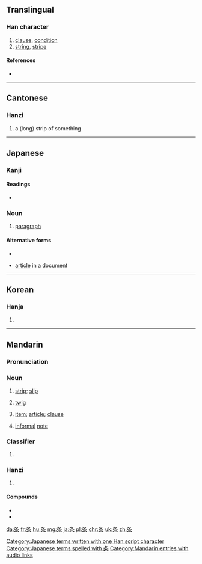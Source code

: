 {{also|條}}
==Translingual==

===Han character===
{{Han char|rn=75|rad=木|as=03|sn=7|four=|canj=竹水木 (HED)}}

# [[clause]], [[condition]]
# [[string]], [[stripe]]

====References====
* {{Han ref|kx=0513.011|dkj=14486|hdz=21161.080|uh=6761|ud=26465}}

----

==Cantonese==

===Hanzi===
{{yue-hanzi|jyut=tiu4|y=tiu4|tra=條}}

# a (long) strip of something

----

==Japanese==

===Kanji===
{{ja-kanji|grade=5|rs=木03}}

====Readings====
* {{ja-readings|on=[[じょう]] (jō)|kun=[[えだ]] (eda), [[すじ]] (suji)}}

===Noun===
{{ja-noun|くだり}}

# [[paragraph]]

====Alternative forms====
* {{l|ja|件}}

{{ja-noun|k|hira=じょう|rom=jō|hidx=しょう'}}

* [[article]] in a document

[[Category:Japanese terms written with one Han script character]]
[[Category:Japanese terms spelled with 条]]
----

==Korean==

===Hanja===
{{ko-hanja|hangeul=조|eumhun=|rv=jo|mr=cho|y=co}}

# {{defn|lang=ko|sort=木03}}

----

==Mandarin==

===Pronunciation===
{{Pinyin-IPA|tiáo|a=zh-tiáo.ogg}}

===Noun===
{{cmn-noun|s|pin=tiáo|pint=tiao2|tra=條|sim=条}}

# [[strip]]; [[slip]]
#: {{zh-usex|一 张 纸 条|a slip of paper|link=y}}
#: {{zh-usex|我 的 朋友 把 他 的 地址 和 电话 号码 写 在 一 张 纸 条 上。|My friend wrote down his address and telephone number on a slip of paper.|link=y}}
# [[twig]] 
# {{qualifier|of law or treaty}} [[item]]; [[article]]; [[clause]] 
#: {{zh-usex|第 三-十-七 '''条''' 邮政 服务 人员 犯 前 '''条''' 之 罪 或 刑法 第-二-百-零-二 '''条''' 或 第-二-百-零-四 '''条''' 关于 邮票 之 罪 者，加 重 其 刑 至 二 分 之 一。|'''Article''' 37 When postal employees commit crimes mentioned in the preceding '''article''' or '''Article''' 202 or '''Article''' 204 of the Criminal Code with respect to postage stamps, the prison terms shall be increased by one-half.|link=y}}
# [[informal]] [[note]]
#: {{zh-usex|病假条|certificate for sick leave|link=y}}
#: {{zh-usex|厨房 里 我 发现 他 留 了 张 条|In the kitchen I find a note from him.|link=y}}

===Classifier===
{{cmn-cls|s|pin=tiáo|pint=tiao2|tra=條|sim=条}}
# {{n-g|classifier for long and thin object or animal}}
#: {{zh-usex|一 条 红 鱼|One red fish|link=y}}
#: {{zh-usex|一 条 蛇|a snake|link=y}}
#: {{zh-usex|一 条 路|a road|link=y}}
#:{{zh-usex|一 条 河|a river|link=y}}

===Hanzi===
{{cmn-hanzi|tra=條|pin=[[lài]] ([[lai4]]), [[tiáo]] ([[tiao2]])|wg=lai<sup>4</sup>, t'iao<sup>2</sup>}}

# {{defn|lang=cmn|sort=木03}}

====Compounds====
* {{l|cmn|粉条子|tr=fěntiáozi}}
* {{l|cmn|药艾条}}

[[Category:Mandarin entries with audio links]]

[[da:条]]
[[fr:条]]
[[hu:条]]
[[mg:条]]
[[ja:条]]
[[pl:条]]
[[chr:条]]
[[uk:条]]
[[zh:条]]